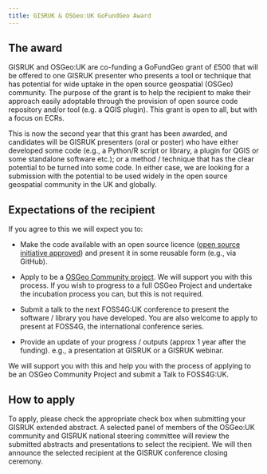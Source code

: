 ```yaml
---
title: GISRUK & OSGeo:UK GoFundGeo Award
---
```


## The award

GISRUK and OSGeo:UK are co-funding a GoFundGeo grant of £500 that will be
offered to one GISRUK presenter who presents a tool or technique that has
potential for wide uptake in the open source geospatial (OSGeo) community.
The purpose of the grant is to help the recipient to make their approach easily
adoptable through the provision of open source code repository and/or tool (e.g.
a QGIS plugin). 
This grant is open to all, but with a focus on ECRs.

This is now the second year that this grant has been awarded, and candidates will be GISRUK presenters (oral or poster) who have either
developed some code (e.g., a Python/R script or library, a plugin for QGIS or
some standalone software etc.); or a method / technique that has the clear
potential to be turned into some code.
In either case, we are looking for a submission with the potential to be used
widely in the open source geospatial community in the UK and globally.

## Expectations of the recipient

If you agree to this we will expect you to:

* Make the code available with an open source licence ([open source initiative approved](https://opensource.org/)) and present it in some reusable form (e.g., via GitHub).

* Apply to be a [OSGeo Community project](https://www.osgeo.org/about/committees/incubation/). We will support you with this process. If you wish to progress to a full OSGeo Project and undertake the incubation process you can, but this is not required.

* Submit a talk to the next FOSS4G:UK conference to present the software / library you have developed. You are also welcome to apply to present at FOSS4G, the international conference series.

* Provide an update of your progress / outputs (approx 1 year after the funding). e.g., a presentation at GISRUK or a GISRUK webinar.

We will support you with this and help you with the process of applying to be an
OSGeo Community Project and submit a Talk to FOSS4G:UK.

## How to apply

To apply, please check the appropriate check box when submitting your GISRUK
extended abstract.
A selected panel of members of the OSGeo:UK community and GISRUK national
steering committee will review the submitted abstracts and presentations to
select the recipient.
We will then announce the selected recipient at the GISRUK conference
closing ceremony.

